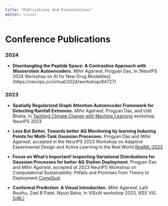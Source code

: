 ```yaml
---
title: "Publications And Presentations"
editor: visual
---
```


<!-- [*Google Scholar Profile.*](https://scholar.google.com/citations?user=OJFxBWMAAAAJ&hl=en) -->

<!-- ## Conference Publications -->

<!-- *\# Denotes equal contribution.* -->

# Conference Publications

### 2024

* **Disentangling the Peptide Space: A Contrastive Approach with Wasserstein Autoencoders.** *Mihir Agarwal*, Progyan Das, In [NeurIPS 2024 Workshop on AI for New Drug Modalities] (https://neurips.cc/virtual/2024/workshop/84727)

### 2023

* **Spatially Regularized Graph Attention Autoencoder Framework for Detecting Rainfall Extremes.** *Mihir Agarwal*, Progyan Das, and Udit Bhatia, In [Tackling Climate Change with Machine Learning](https://www.climatechange.ai/events/neurips2023) workshop, NeurIPS 2023 

* **Less But Better, Towards better AQ Monitoring by learning Inducing Points for Multi-Task Gaussian Processes.** Progyan Das and *Mihir Agarwal*, accepted in the NeurIPS 2023 Workshop on Adaptive Experimental Design and Active Learning in the Real World [RealML-2023](https://realworldml.github.io/neurips2023/)

* **Focus on What's Important! Inspecting Variational Distributions for Gaussian Processes for better AQ Station Deployment**. Progyan Das and *Mihir Agarwal*, accepted at 2023 NeurIPS Workshop on Computational Sustainability: Pitfalls and Promises from Theory to Deployment [CompSust](https://www.compsust.net/compsust-2023/)

* **Conformal Prediction: A Visual Introduction.** *Mihir Agarwal*, Lalit Routhu, Zeel B Patel, Nipun Batra, In VISxAI workshop 2023, IEEE VIS. [[URL]](https://conformal-prediction.streamlit.app/)

